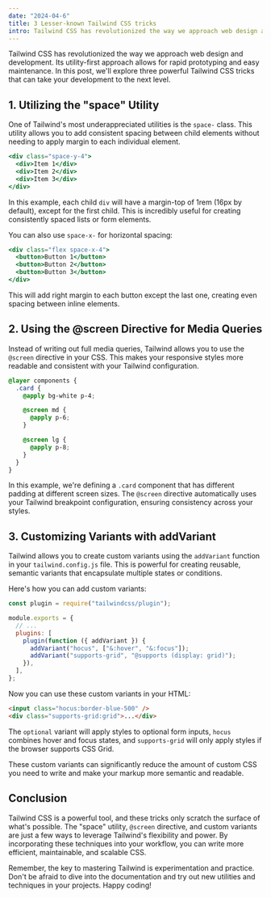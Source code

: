 ```yaml
---
date: "2024-04-6"
title: 3 Lesser-known Tailwind CSS tricks
intro: Tailwind CSS has revolutionized the way we approach web design and development. Its utility-first approach allows for rapid prototyping and easy maintenance. In this post, we'll explore three powerful Tailwind CSS tricks that can take your development to the next level.
---
```


Tailwind CSS has revolutionized the way we approach web design and development. Its utility-first approach allows for rapid prototyping and easy maintenance. In this post, we'll explore three powerful Tailwind CSS tricks that can take your development to the next level.

## 1. Utilizing the "space" Utility

One of Tailwind's most underappreciated utilities is the `space-` class. This utility allows you to add consistent spacing between child elements without needing to apply margin to each individual element.

```jsx
<div class="space-y-4">
  <div>Item 1</div>
  <div>Item 2</div>
  <div>Item 3</div>
</div>
```

In this example, each child `div` will have a margin-top of 1rem (16px by default), except for the first child. This is incredibly useful for creating consistently spaced lists or form elements.

You can also use `space-x-` for horizontal spacing:

```jsx
<div class="flex space-x-4">
  <button>Button 1</button>
  <button>Button 2</button>
  <button>Button 3</button>
</div>
```

This will add right margin to each button except the last one, creating even spacing between inline elements.

## 2. Using the @screen Directive for Media Queries

Instead of writing out full media queries, Tailwind allows you to use the `@screen` directive in your CSS. This makes your responsive styles more readable and consistent with your Tailwind configuration.

```css
@layer components {
  .card {
    @apply bg-white p-4;

    @screen md {
      @apply p-6;
    }

    @screen lg {
      @apply p-8;
    }
  }
}
```

In this example, we're defining a `.card` component that has different padding at different screen sizes. The `@screen` directive automatically uses your Tailwind breakpoint configuration, ensuring consistency across your styles.

## 3. Customizing Variants with addVariant

Tailwind allows you to create custom variants using the `addVariant` function in your `tailwind.config.js` file. This is powerful for creating reusable, semantic variants that encapsulate multiple states or conditions.

Here's how you can add custom variants:

```javascript
const plugin = require("tailwindcss/plugin");

module.exports = {
  // ...
  plugins: [
    plugin(function ({ addVariant }) {
      addVariant("hocus", ["&:hover", "&:focus"]);
      addVariant("supports-grid", "@supports (display: grid)");
    }),
  ],
};
```

Now you can use these custom variants in your HTML:

```html
<input class="hocus:border-blue-500" />
<div class="supports-grid:grid">...</div>
```

The `optional` variant will apply styles to optional form inputs, `hocus` combines hover and focus states, and `supports-grid` will only apply styles if the browser supports CSS Grid.

These custom variants can significantly reduce the amount of custom CSS you need to write and make your markup more semantic and readable.

## Conclusion

Tailwind CSS is a powerful tool, and these tricks only scratch the surface of what's possible. The "space" utility, `@screen` directive, and custom variants are just a few ways to leverage Tailwind's flexibility and power. By incorporating these techniques into your workflow, you can write more efficient, maintainable, and scalable CSS.

Remember, the key to mastering Tailwind is experimentation and practice. Don't be afraid to dive into the documentation and try out new utilities and techniques in your projects. Happy coding!
